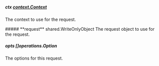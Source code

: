 
##### **ctx** [context.Context](https://pkg.go.dev/context#Context)
The context to use for the request.

<Collapsible>
    ##### **request** shared.WriteOnlyObject
    The request object to use for the request.
    <Collapsible.Break/>
    <WriteOnlyObject/>
</Collapsible>

##### **opts** []operations.Option
The options for this request.

